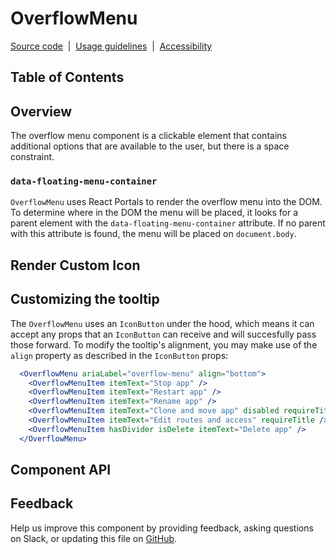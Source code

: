 
# OverflowMenu

[Source code](https://github.com/carbon-design-system/carbon/tree/main/packages/react/src/components/OverflowMenu)
&nbsp;|&nbsp;
[Usage guidelines](https://www.carbondesignsystem.com/components/overflow-menu/usage)
&nbsp;|&nbsp;
[Accessibility](https://www.carbondesignsystem.com/components/overflow-menu/accessibility)

## Table of Contents

## Overview

The overflow menu component is a clickable element that contains additional
options that are available to the user, but there is a space constraint.

<Preview>
  <Story id="components-overflowmenu--default" />
</Preview>

### `data-floating-menu-container`

`OverflowMenu` uses React Portals to render the overflow menu into the DOM. To
determine where in the DOM the menu will be placed, it looks for a parent
element with the `data-floating-menu-container` attribute. If no parent with
this attribute is found, the menu will be placed on `document.body`.

## Render Custom Icon

<Preview>
  <Story id="components-overflowmenu--render-custom-icon" />
</Preview>

## Customizing the tooltip

The `OverflowMenu` uses an `IconButton` under the hood, which means it can accept any props that an `IconButton` can receive and will succesfully pass those forward.
To modify the tooltip's alignment, you may make use of the `align` property as described in the `IconButton` props:

```jsx
  <OverflowMenu ariaLabel="overflow-menu" align="bottom">
    <OverflowMenuItem itemText="Stop app" />
    <OverflowMenuItem itemText="Restart app" />
    <OverflowMenuItem itemText="Rename app" />
    <OverflowMenuItem itemText="Clone and move app" disabled requireTitle />
    <OverflowMenuItem itemText="Edit routes and access" requireTitle />
    <OverflowMenuItem hasDivider isDelete itemText="Delete app" />
  </OverflowMenu>
```

## Component API

<Props />

## Feedback

Help us improve this component by providing feedback, asking questions on Slack,
or updating this file on
[GitHub](https://github.com/carbon-design-system/carbon/edit/main/packages/react/src/components/OverflowMenu/OverflowMenu.mdx).
